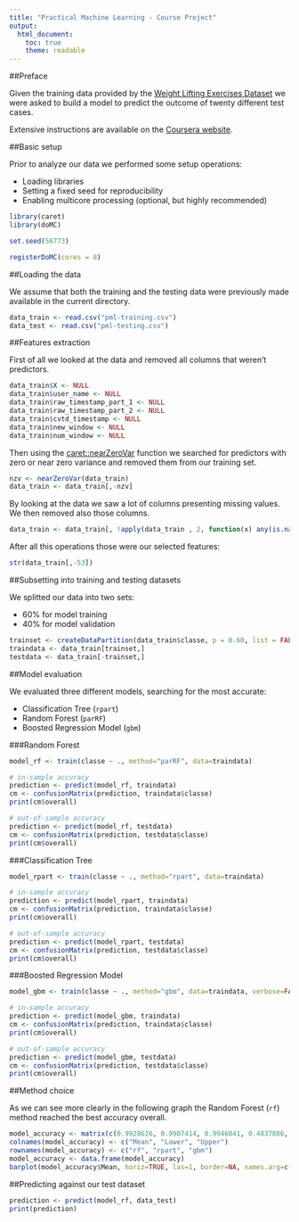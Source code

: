 ```yaml
---
title: "Practical Machine Learning - Course Project"
output:
  html_document:
    toc: true
    theme: readable
---
```


##Preface

Given the training data provided by the [Weight Lifting Exercises Dataset][1] we were asked to build a model to predict the outcome of twenty different test cases.

Extensive instructions are available on the [Coursera website][2].

##Basic setup

Prior to analyze our data we performed some setup operations:

* Loading libraries
* Setting a fixed seed for reproducibility
* Enabling multicore processing (optional, but highly recommended)

```r
library(caret)
library(doMC)

set.seed(56773)

registerDoMC(cores = 8)
```
##Loading the data

We assume that both the training and the testing data were previously made available in the current directory.
```r
data_train <- read.csv("pml-training.csv")
data_test <- read.csv("pml-testing.csv")
```

##Features extraction

First of all we looked at the data and removed all columns that weren't predictors.
```r
data_train$X <- NULL
data_train$user_name <- NULL
data_train$raw_timestamp_part_1 <- NULL
data_train$raw_timestamp_part_2 <- NULL
data_train$cvtd_timestamp <- NULL
data_train$new_window <- NULL
data_train$num_window <- NULL
```

Then using the [caret::nearZeroVar][3] function we searched for predictors with zero or near zero variance and removed them from our training set.
```r
nzv <- nearZeroVar(data_train)
data_train <- data_train[,-nzv]
```

By looking at the data we saw a lot of columns presenting missing values. We then removed also those columns.
```r
data_train <- data_train[, !apply(data_train , 2, function(x) any(is.na(x)))]
```

After all this operations those were our selected features:

```r
str(data_train[,-53])
```

##Subsetting into training and testing datasets

We splitted our data into two sets:

* 60% for model training
* 40% for model validation

```r
trainset <- createDataPartition(data_train$classe, p = 0.60, list = FALSE)
traindata <- data_train[trainset,]
testdata <- data_train[-trainset,]
```

##Model evaluation

We evaluated three different models, searching for the most accurate:

* Classification Tree (`rpart`)
* Random Forest (`parRF`)
* Boosted Regression Model (`gbm`)

###Random Forest

```r
model_rf <- train(classe ~ ., method="parRF", data=traindata)
```

```r
# in-sample accuracy
prediction <- predict(model_rf, traindata)
cm <- confusionMatrix(prediction, traindata$classe)
print(cm$overall)
```

```r
# out-of-sample accuracy
prediction <- predict(model_rf, testdata)
cm <- confusionMatrix(prediction, testdata$classe)
print(cm$overall)
```

###Classification Tree

```r
model_rpart <- train(classe ~ ., method="rpart", data=traindata)
```

```r
# in-sample accuracy
prediction <- predict(model_rpart, traindata)
cm <- confusionMatrix(prediction, traindata$classe)
print(cm$overall)
```

```r
# out-of-sample accuracy
prediction <- predict(model_rpart, testdata)
cm <- confusionMatrix(prediction, testdata$classe)
print(cm$overall)
```

###Boosted Regression Model

```r
model_gbm <- train(classe ~ ., method="gbm", data=traindata, verbose=FALSE)
```

```r
# in-sample accuracy
prediction <- predict(model_gbm, traindata)
cm <- confusionMatrix(prediction, traindata$classe)
print(cm$overall)
```

```r
# out-of-sample accuracy
prediction <- predict(model_gbm, testdata)
cm <- confusionMatrix(prediction, testdata$classe)
print(cm$overall)
```
##Method choice

As we can see more clearly in the following graph the Random Forest (`rf`) method reached the best accuracy overall.

```r
model_accuracy <- matrix(c(0.9928626, 0.9907414, 0.9946041, 0.4837806, 0.4747172, 0.4928520, 9.652052e-01, 9.609098e-01, 9.691503e-01), ncol=3, byrow=TRUE)
colnames(model_accuracy) <- c("Mean", "Lower", "Upper")
rownames(model_accuracy) <- c("rf", "rpart", "gbm")
model_accuracy <- data.frame(model_accuracy)
barplot(model_accuracy$Mean, horiz=TRUE, las=1, border=NA, names.arg=c('RF', 'RPART', 'GBM'), cex.names=1, main="Model Accuracy")
```

##Predicting against our test dataset

```r

prediction <- predict(model_rf, data_test)
print(prediction)
```

[1]: http://groupware.les.inf.puc-rio.br/har
[2]: https://class.coursera.org/predmachlearn-013/human_grading/view/courses/973548/assessments/4/submissions
[3]: http://www.inside-r.org/packages/cran/caret/docs/nearZeroVar
